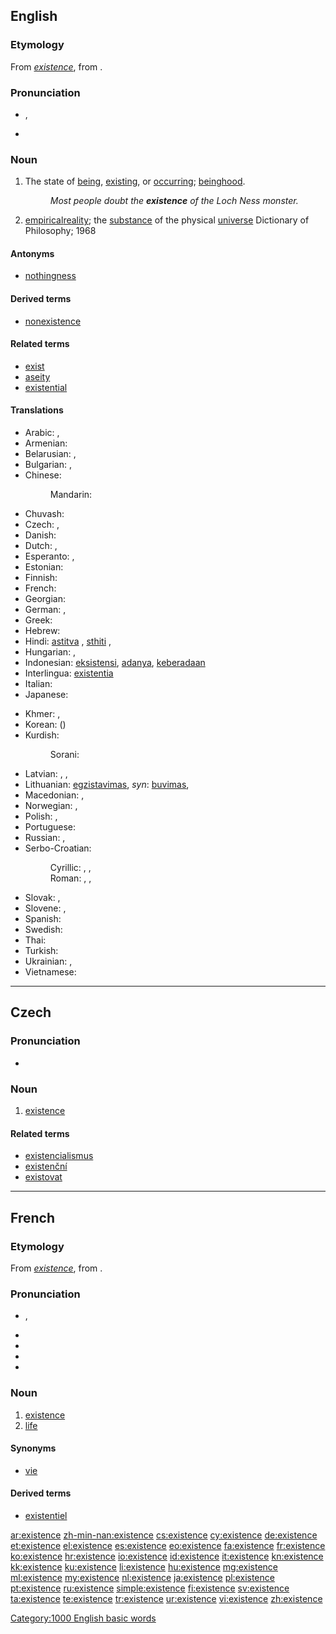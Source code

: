==English==
{{wikipedia}}

===Etymology===
From {{etyl|fro|en}} ''[[#Old French|existence]]'', from {{etyl|LL|en}} {{term|existentia||existence|lang=la}}.

===Pronunciation===
* {{a|US}} {{IPA|/ɛɡ.ˈzɪ.stɛnts/|/ɪɡ.ˈzɪ.stɛnts/|lang=en}}, {{X-SAMPA|/Eg.'zI.stEnts/|/Ig.'zI.stEnts/|lang=en}}
* {{audio|en-us-existence.ogg|Audio (US, California)}}

===Noun===
{{en-noun|s|-}}

# The state of [[being]], [[exist]]ing, or [[occur]]ring; [[beinghood]].
#: ''Most people doubt the '''existence''' of the Loch Ness monster.''
# [[empirical]][[ reality]]; the [[substance]] of the physical [[universe]] Dictionary of Philosophy; 1968

====Antonyms====
* [[nothingness]]

====Derived terms====
* [[nonexistence]]

====Related terms====
* [[exist]]
* [[aseity]]
* [[existential]]

====Translations====
{{trans-top|the state of being, existing, or occurring}}
* Arabic: {{t|ar|كيان|m}},  {{t|ar|دوم|m|tr=dawm}}
* Armenian: {{t-|hy|գոյություն|tr=goyut’yun}}
* Belarusian: {{t|be|існаванне|n|tr=isnavánnje|sc=Cyrl}}, {{t|be|быццё|n|tr=byccjó|sc=Cyrl}}
* Bulgarian: {{t-|bg|съществуване|n|tr=sǎštestvúvane}},  {{t|bg|битие|n|tr=bitie}}
* Chinese:
*: Mandarin: {{t+|cmn|存在|tr=cúnzài|sc=Hani}}
* Chuvash: {{tø|cv|asd|tr=sasd|sc=Cyrl}}
* Czech: {{t+|cs|existence|f}}, {{t|cs|bytí|n}}
* Danish: {{t|da|eksistens}}
* Dutch: {{t+|nl|bestaan|n}}, {{t+|nl|voorkomen|n}}
* Esperanto: {{t-|eo|ekzistado|xs=Esperanto}}, {{t|eo|ekzisto}}
* Estonian: {{t|et|olemasolu}}
* Finnish: {{t-|fi|olemassaolo}}
* French: {{t+|fr|existence|f}}
* Georgian: {{t|ka|არსებობის|tr=arsebobis|sc=Geor}}
* German: {{t+|de|Existenz|f}}, {{t+|de|Sein|n}}
* Greek: {{t+|el|ύπαρξη|tr=íparksi}}
* Hebrew: {{t|he|קיום|tr=kiyum}}
* Hindi: [[astitva]] {{n}}, [[sthiti]] {{n}},  {{t|hi|अस्तित्व|tr=astitva|xs=Hindi}}
* Hungarian: {{t+|hu|lét}}, {{t+|hu|létezés}}
* Indonesian: [[eksistensi]], [[ada|adanya]], [[ada|keberadaan]]
* Interlingua: [[existentia]]
* Italian: {{t+|it|esistenza|f}}
* Japanese: {{t+|ja|存在|tr=そんざい, sonzaí}}
{{trans-mid}}
* Khmer: {{t-|km|ភាពគង់មាន|tr=peap kong mean|sc=Khmr|xs=Khmer}}, {{t|km|អត្ថិភាព|sc=Khmr}}
* Korean: {{t+|ko|존재|tr=jonjae|sc=Hang}} ({{t+|ko|存在|sc=Hani}})
* Kurdish:
*: Sorani: {{ku-Arab|[[بوون]]}}
* Latvian: {{t|lv|eksistence|f|xs=Latvian}}, {{t|lv|pastāvēšana|f|xs=Latvian}}, {{t|lv|esamība|f|xs=Latvian}}
* Lithuanian: [[egzistavimas]], ''syn'': [[buvimas]], {{t|lt|egzistencija|f}}
* Macedonian: {{t|mk|постоење|n|tr=postoenje|sc=Cyrl}}, {{t|mk|битие|n|tr=bítie|sc=Cyrl}}
* Norwegian: {{t|no|eksistens|m}},  {{t|no|tilværelse|m}}
* Polish: {{t+|pl|egzystencja|f}}, {{t+|pl|istnienie|n}}
* Portuguese: {{t+|pt|existência|f}}
* Russian: {{t+|ru|существование|n|tr=suščestvovánije}}, {{t+|ru|бытие|n|tr=bytijé}} {{qualifier|philosophical, poetical}}
* Serbo-Croatian:
*: Cyrillic: {{t|sh|постојање|n}}, {{t|sh|битисање|n}}, {{t|sh|егзистенција|f}}
*: Roman: {{t|sh|postojanje|n}}, {{t|sh|bitisanje|n}}, {{t|sh|egzistencija|f}}
* Slovak: {{t|sk|existencia|f}}, {{t|sk|bytie|n}}
* Slovene: {{t|sl|obstoj|m}}, {{t|sl|bitje|n}}
* Spanish: {{t+|es|existencia|f}}
* Swedish: {{t+|sv|existens|c}}
* Thai: {{t|th|ชีพ|tr=chêep}}
* Turkish: {{t-|tr|varlık}}
* Ukrainian: {{t|uk|існування|n|tr=isnuvánnja|sc=Cyrl}}, {{t|uk|буття|n|tr=buttjá|sc=Cyrl}}
* Vietnamese: {{t|vi|sự tồn tại|xs=Vietnamese}}
{{trans-bottom}}

[[Category:1000 English basic words]]

----

==Czech==

===Pronunciation===
* {{audio|Cs-existence.ogg|Audio}}

===Noun===
{{cs-noun|g=f}}

# [[#English|existence]]

====Related terms====
* [[existencialismus]]
* [[existenční]]
* [[existovat]]

----

==French==

===Etymology===
From {{etyl|fro|fr}} ''[[#Old French|existence]]'', from {{etyl|LL|fr}} {{term|existentia||existence|lang=la}}.

===Pronunciation===
* {{IPA|/ɛɡ.zis.tɑ̃s/|lang=fr}}, {{X-SAMPA|/Eg.zis.tA~s/|lang=fr}}
* {{audio|Fr-existence.ogg|Audio (France, Paris)}}
* {{rhymes|ɑ̃s|lang=fr}}
* {{homophones|existences|lang=fr}}
* {{hyphenation|eg|zis|tence|lang=fr}}

===Noun===
{{fr-noun|f}}

# [[#Noun|existence]]
# [[life]]

====Synonyms====
* {{sense|life}} [[vie]]

====Derived terms====
* [[existentiel]]

[[ar:existence]]
[[zh-min-nan:existence]]
[[cs:existence]]
[[cy:existence]]
[[de:existence]]
[[et:existence]]
[[el:existence]]
[[es:existence]]
[[eo:existence]]
[[fa:existence]]
[[fr:existence]]
[[ko:existence]]
[[hr:existence]]
[[io:existence]]
[[id:existence]]
[[it:existence]]
[[kn:existence]]
[[kk:existence]]
[[ku:existence]]
[[li:existence]]
[[hu:existence]]
[[mg:existence]]
[[ml:existence]]
[[my:existence]]
[[nl:existence]]
[[ja:existence]]
[[pl:existence]]
[[pt:existence]]
[[ru:existence]]
[[simple:existence]]
[[fi:existence]]
[[sv:existence]]
[[ta:existence]]
[[te:existence]]
[[tr:existence]]
[[ur:existence]]
[[vi:existence]]
[[zh:existence]]